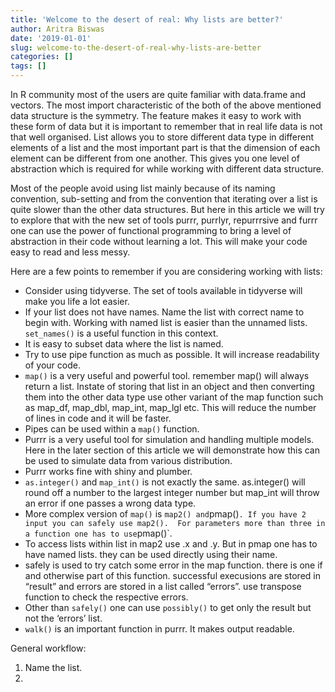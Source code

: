 ```yaml
---
title: 'Welcome to the desert of real: Why lists are better?'
author: Aritra Biswas
date: '2019-01-01'
slug: welcome-to-the-desert-of-real-why-lists-are-better
categories: []
tags: []
---
```


In R community most of the users are quite familiar with data.frame and vectors. 
The most import characteristic of the both of the above mentioned data structure is 
the symmetry. The feature makes it easy to work with these form of data but it is 
important to remember that in real life data is not that well organised. List allows you to 
store different data type in different elements of a list and the most important part is 
that the dimension of each element can be different from one another. This gives you 
one level of abstraction which is required for while working with different data structure. 

Most of the people avoid using list mainly because of its naming convention, sub-setting and 
from the convention that iterating over a list is quite slower than the other data structures. 
But here in this article we will try to explore that with the new set of tools purrr, purrlyr, 
repurrrsive and furrr one can use the power of functional programming to bring a level of abstraction in their code
without learning a lot. This will make your code easy to read and less messy. 

Here are a few points to remember if you are considering working with lists:

* Consider using tidyverse. The set of tools available in tidyverse will make you life a lot easier. 
* If your list does not have names. Name the list with correct name to begin with. Working with named
list is easier than the unnamed lists. `set_names()` is a useful function in this context.
* It is easy to subset data where the list is named. 
* Try to use pipe function as much as possible. It will increase readability of your code. 
* `map()` is a very useful and powerful tool. remember map() will always return a list. Instate of storing that 
list in an object and then converting them into the other data type use other variant of the map function such as 
map_df, map_dbl, map_int, map_lgl etc. This will reduce the number of lines in code and it will be faster. 
* Pipes can be used within a `map()` function. 
* Purrr is a very useful tool for simulation and handling multiple models. Here in the later section of this article we 
will demonstrate how this can be used to simulate data from various distribution.
* Purrr works fine with shiny and plumber. 
* `as.integer()` and `map_int()` is not exactly the same. as.integer() will round off a number to the largest integer number but 
map_int will throw an error if one passes a wrong data type.
* More complex version of `map()` is `map2() and `pmap()`. If you have 2 input you can safely use map2(). 
For parameters more than three in a function one has to use `pmap()`.
* To access lists within list in map2 use .x and .y. But in pmap one has to have named lists. they can be used directly using their name. 
* safely is used to try catch some error in the map function. there is one if and otherwise part of this function. successful execusions are 
stored in "result" and errors are stored in a list called "errors". use transpose function to check the respective errors. 
* Other than `safely()` one can use `possibly()` to get only the result but not the 'errors' list.
* `walk()` is an important function in purrr. It makes output readable. 


General workflow:

1. Name the list. 
2. 

